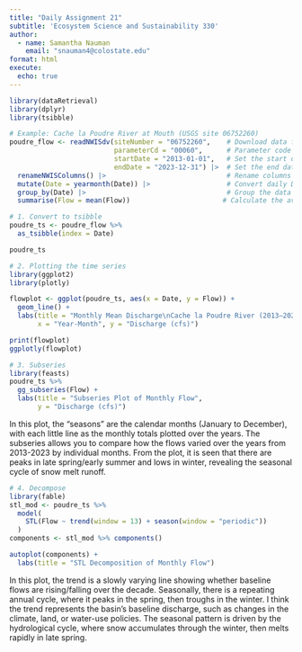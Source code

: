 ```yaml
---
title: "Daily Assignment 21"
subtitle: 'Ecosystem Science and Sustainability 330'
author:
  - name: Samantha Nauman
    email: "snauman4@colostate.edu"
format: html
execute:
  echo: true
---
```

```r
library(dataRetrieval)
library(dplyr)
library(tsibble)

# Example: Cache la Poudre River at Mouth (USGS site 06752260)
poudre_flow <- readNWISdv(siteNumber = "06752260",    # Download data from USGS for site 06752260
                          parameterCd = "00060",      # Parameter code 00060 = discharge in cfs)
                          startDate = "2013-01-01",   # Set the start date
                          endDate = "2023-12-31") |>  # Set the end date
  renameNWISColumns() |>                              # Rename columns to standard names (e.g., "Flow", "Date")
  mutate(Date = yearmonth(Date)) |>                   # Convert daily Date values into a year-month format (e.g., "2023 Jan")
  group_by(Date) |>                                   # Group the data by the new monthly Date
  summarise(Flow = mean(Flow))                       # Calculate the average daily flow for each month

# 1. Convert to tsibble
poudre_ts <- poudre_flow %>%
  as_tsibble(index = Date)

poudre_ts

# 2. Plotting the time series
library(ggplot2)
library(plotly)

flowplot <- ggplot(poudre_ts, aes(x = Date, y = Flow)) +
  geom_line() +
  labs(title = "Monthly Mean Discharge\nCache la Poudre River (2013–2023)",
       x = "Year‑Month", y = "Discharge (cfs)")

print(flowplot)
ggplotly(flowplot)

# 3. Subseries
library(feasts)
poudre_ts %>%
  gg_subseries(Flow) +
  labs(title = "Subseries Plot of Monthly Flow",
       y = "Discharge (cfs)")
```
In this plot, the "seasons" are the calendar months (January to December), with each little line as the monthly totals plotted over the years. The subseries allows you to compare how the flows varied over the years from 2013-2023 by individual months. From the plot, it is seen that there are peaks in late spring/early summer and lows in winter, revealing the seasonal cycle of snow melt runoff.
```r
# 4. Decompose
library(fable)
stl_mod <- poudre_ts %>%
  model(
    STL(Flow ~ trend(window = 13) + season(window = "periodic"))
  )
components <- stl_mod %>% components()

autoplot(components) +
  labs(title = "STL Decomposition of Monthly Flow")
```
In this plot, the trend is a slowly varying line showing whether baseline flows are rising/falling over the decade. Seasonally, there is a repeating annual cycle, where it peaks in the spring, then troughs in the winter. I think the trend represents the basin's baseline discharge, such as changes in the climate, land, or water-use policies. The seasonal pattern is driven by the hydrological cycle, where snow accumulates through the winter, then melts rapidly in late spring. 